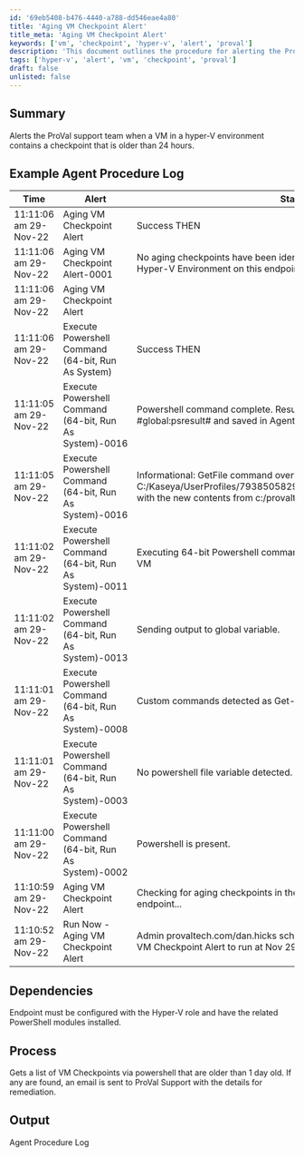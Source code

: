 ```yaml
---
id: '69eb5408-b476-4440-a788-dd546eae4a80'
title: 'Aging VM Checkpoint Alert'
title_meta: 'Aging VM Checkpoint Alert'
keywords: ['vm', 'checkpoint', 'hyper-v', 'alert', 'proval']
description: 'This document outlines the procedure for alerting the ProVal support team when a VM in a Hyper-V environment contains a checkpoint that is older than 24 hours. It includes an example log of the agent procedure and details on the dependencies and process involved in generating the alert.'
tags: ['hyper-v', 'alert', 'vm', 'checkpoint', 'proval']
draft: false
unlisted: false
---
```

## Summary

Alerts the ProVal support team when a VM in a hyper-V environment contains a checkpoint that is older than 24 hours.

## Example Agent Procedure Log

| Time                       | Alert                                      | Status                                      | Link                           |
|----------------------------|--------------------------------------------|---------------------------------------------|--------------------------------|
| 11:11:06 am 29-Nov-22      | Aging VM Checkpoint Alert                  | Success THEN                               | provaltech.com/dan.hicks      |
| 11:11:06 am 29-Nov-22      | Aging VM Checkpoint Alert-0001             | No aging checkpoints have been identified on any virtual machines in the Hyper-V Environment on this endpoint. | provaltech.com/dan.hicks      |
| 11:11:06 am 29-Nov-22      | Aging VM Checkpoint Alert                  |                                             | provaltech.com/dan.hicks      |
| 11:11:06 am 29-Nov-22      | Execute Powershell Command (64-bit, Run As System) | Success THEN                               | provaltech.com/dan.hicks      |
| 11:11:05 am 29-Nov-22      | Execute Powershell Command (64-bit, Run As System)-0016 | Powershell command complete. Results returned to global variable #global:psresult# and saved in Agent's Documents tab of server. | provaltech.com/dan.hicks      |
| 11:11:05 am 29-Nov-22      | Execute Powershell Command (64-bit, Run As System)-0016 | Informational: GetFile command overwrote the server file C:/Kaseya/UserProfiles/793850582926898/GetFiles/../docs/psoutput.txt with the new contents from c:/provaltech/psoutput.txt in THEN step 3. | provaltech.com/dan.hicks      |
| 11:11:02 am 29-Nov-22      | Execute Powershell Command (64-bit, Run As System)-0011 | Executing 64-bit Powershell command as System: "" -command "Get-VM | Get-VMCheckpoint | Where-Object \{ $_.CreationTime -lt $((Get-Date).AddDays(-1))} | Select-Object VMName, Name, CreationTime" >"c:/provaltech/psoutputtmp.txt" | provaltech.com/dan.hicks      |
| 11:11:02 am 29-Nov-22      | Execute Powershell Command (64-bit, Run As System)-0013 | Sending output to global variable.         | provaltech.com/dan.hicks      |
| 11:11:01 am 29-Nov-22      | Execute Powershell Command (64-bit, Run As System)-0008 | Custom commands detected as Get-VM | Get-VMCheckpoint | Where-Object \{ $_.CreationTime -lt $((Get-Date).AddDays(-1))} | Select-Object VMName, Name, CreationTime | provaltech.com/dan.hicks      |
| 11:11:01 am 29-Nov-22      | Execute Powershell Command (64-bit, Run As System)-0003 | No powershell file variable detected.      | provaltech.com/dan.hicks      |
| 11:11:00 am 29-Nov-22      | Execute Powershell Command (64-bit, Run As System)-0002 | Powershell is present.                     | provaltech.com/dan.hicks      |
| 11:10:59 am 29-Nov-22      | Aging VM Checkpoint Alert                  | Checking for aging checkpoints in the Hyper-V Environment on this endpoint... | provaltech.com/dan.hicks      |
| 11:10:52 am 29-Nov-22      | Run Now - Aging VM Checkpoint Alert        | Admin provaltech.com/dan.hicks scheduled procedure Run Now - Aging VM Checkpoint Alert to run at Nov 29 2022 11:10AM | prov                           |

## Dependencies

Endpoint must be configured with the Hyper-V role and have the related PowerShell modules installed.

## Process

Gets a list of VM Checkpoints via powershell that are older than 1 day old. If any are found, an email is sent to ProVal Support with the details for remediation.

## Output

Agent Procedure Log












